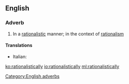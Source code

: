 ==English==

===Adverb===
{{head|en}}

# In a [[rationalistic]] manner; in the context of [[rationalism]]

====Translations====
{{trans-top|in a rationalistic manner}}
* Italian: {{t|it|razionalisticamente}}
{{trans-mid}}
{{trans-bottom}}

[[Category:English adverbs]]

[[ko:rationalistically]]
[[io:rationalistically]]
[[ml:rationalistically]]